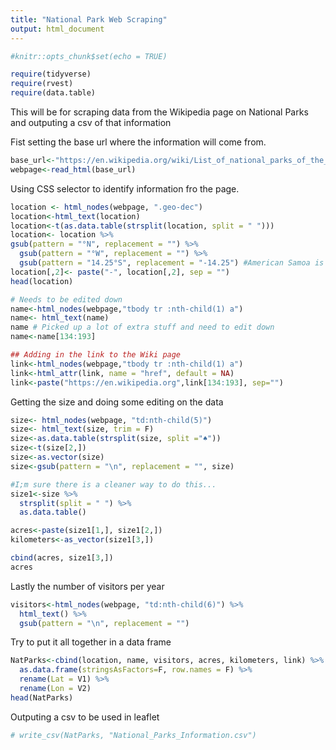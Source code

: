 ---
title: "National Park Web Scraping"
output: html_document
---

```{r setup, include=FALSE}
#knitr::opts_chunk$set(echo = TRUE)
```

```{r setup, include=FALSE}
require(tidyverse)
require(rvest)
require(data.table)
```

This will be for scraping data from the Wikipedia page on National Parks and outputing a csv of that information

Fist setting the base url where the information will come from.
```{r}
base_url<-"https://en.wikipedia.org/wiki/List_of_national_parks_of_the_United_States"
webpage<-read_html(base_url)
```


Using CSS selector to identify information fro the page.

```{r}
location <- html_nodes(webpage, ".geo-dec")
location<-html_text(location)
location<-t(as.data.table(strsplit(location, split = " ")))
location<- location %>%
gsub(pattern = "°N", replacement = "") %>%
  gsub(pattern = "°W", replacement = "") %>%
  gsub(pattern = "14.25°S", replacement = "-14.25") #American Samoa is the only S lat and needs to be negative to be read later on
location[,2]<- paste("-", location[,2], sep = "")
head(location)
```

```{r echo=FALSE}
# Needs to be edited down
name<-html_nodes(webpage,"tbody tr :nth-child(1) a")
name<- html_text(name)
name # Picked up a lot of extra stuff and need to edit down
name<-name[134:193]

## Adding in the link to the Wiki page
link<-html_nodes(webpage,"tbody tr :nth-child(1) a")
link<-html_attr(link, name = "href", default = NA)
link<-paste("https://en.wikipedia.org",link[134:193], sep="")

```

Getting the size and doing some editing on the data
```{r}
size<- html_nodes(webpage, "td:nth-child(5)")
size<- html_text(size, trim = F)
size<-as.data.table(strsplit(size, split ="♠"))
size<-t(size[2,])
size<-as.vector(size)
size<-gsub(pattern = "\n", replacement = "", size)

#I;m sure there is a cleaner way to do this...
size1<-size %>%
  strsplit(split = " ") %>%
  as.data.table()

acres<-paste(size1[1,], size1[2,])
kilometers<-as_vector(size1[3,])

cbind(acres, size1[3,])
acres
```
Lastly the number of visitors per year
```{r}
visitors<-html_nodes(webpage, "td:nth-child(6)") %>%
  html_text() %>%
  gsub(pattern = "\n", replacement = "")
```


Try to put it all together in a data frame
```{r}
NatParks<-cbind(location, name, visitors, acres, kilometers, link) %>%
  as.data.frame(stringsAsFactors=F, row.names = F) %>%
  rename(Lat = V1) %>%
  rename(Lon = V2)
head(NatParks)
```

Outputing a csv to be used in leaflet
```{r}
# write_csv(NatParks, "National_Parks_Information.csv")
```


